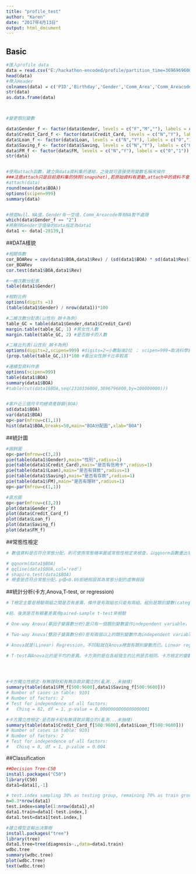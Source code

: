---
title: "profile_test"
author: "Karen"
date: "2017年4月13日"
output: html_document
---


## Basic
```{R}

#匯入profile data
data = read.csv("E:/hackathon-encoded/profile/partition_time=3696969600/part-00000-74cda679-a63c-4af7-8c30-cf0a24a44e8f.csv",header = F)
head(data)
#帶入Header
colnames(data) = c('PID','Birthday','Gender','Comm_Area','Comm_Areacode','House_Area','House_AreaCode','BOA','Rev','Date_Arrival','Credit_Card','Loan','Saving','FM','Data_Date')
str(data)
as.data.frame(data)



#變更類別變數

data$Gender_f <- factor(data$Gender, levels = c("F","M",""), labels = c("0","1","2"))
data$Credit_Card_f <- factor(data$Credit_Card, levels = c("N","Y"), labels = c("0","1"))
data$Loan_f <- factor(data$Loan, levels = c("N","Y"), labels = c("0","1"))
data$Saving_f <- factor(data$Saving, levels = c("N","Y"), labels = c("0","1"))
data$FM_f <- factor(data$FM, levels = c("N","Y"), labels = c("0","1"))
str(data)


#使用attach函數，建立與data資料集的連結，之後就可直接使用變數名稱來操作
###注意attach只是目前資料集的快照(snapshot),若原始資料有更動,attach中的資料不會跟著變動
#attach(data)
round(mean(data$BOA))
options(scipen=999)
summary(data)


#檢查Null、NA值，Gender有一空值，Comm_Areacode等有NA暫不處理
which(data$Gender_f == "2")
#將刪除Gender空值後的data指定為data1
data1 <- data[-28139,]
```

##DATA樣貌
```{R}

#相關係數
cor_BOARev = cov(data1$BOA,data1$Rev) / (sd(data1$BOA) * sd(data1$Rev))  
cor_BOARev
cor.test(data1$BOA,data1$Rev)

#一維次數分配表
table(data1$Gender)

#相對比例
options(digits =1) 
(table(data1$Gender) / nrow(data1))*100

#二維次數分配表(以性別_辦卡為例)
table_GC = table(data1$Gender,data1$Credit_Card)
margin.table(table_GC, 1) #男女性人數
margin.table(table_GC, 2) #是否辦卡的人數

#二維比列表(以性別_辦卡為例)
options(digits=2,scipen=999) #digits=2→小數點後2位 ； scipen=999→取消科學記號
(prop.table(table_GC,1))*100 #看出女性辦卡比率較高

#連續型資料作表
options(scipen=999)
table(data1$BOA)
summary(data1$BOA)
#table(cut(data1$BOA,seq(2310336000,3696796800,by=100000000)))


#客戶近三個月平均總資產餘額(BOA)
sd(data1$BOA)
var(data1$BOA)
op<-par(mfrow=c(1,1))
hist(data1$BOA,breaks=50,main="BOA分配圖",xlab="BOA")
```

##統計圖
```{R}

#圓餅圖
op<-par(mfrow=c(3,2))
pie(table(data1$Gender),main="性別",radius=1)
pie(table(data1$Credit_Card),main="是否有信用卡",radius=1)
pie(table(data1$Loan),main="是否有貸款",radius=1)
pie(table(data1$Saving),main="是否有存款",radius=1)
pie(table(data1$FM),main="是否有理財",radius=1)
op<-par(mfrow=c(1,1))

#直方圖
op<-par(mfrow=c(3,2))
plot(data$Gender_f)
plot(data$Credit_Card_f)
plot(data$Loan_f)
plot(data$Saving_f)
plot(data$FM_f)

```


##常態性檢定
```{R}
# 數值資料是否符合常態分配，則可使用常態機率圖或常態性檢定來檢查，以qqnorm函數畫出常態機率圖，再使用qqline畫出最佳斜線，至於常態性檢定則可使用R基本套組stats的shapiro.test函數進行Shapiro-Wilk檢定，或套組nortest的ad.test函數進行Anderson-Darling檢定

# qqnorm(data1$BOA)
# qqline(data1$BOA,col='red')
# shapiro.test(data1$BOA) 
# 檢查是否符合常態分配，p值<0.05拒絕假設其為常態分配的虛無假設

```

##統計分析(卡方,Anova,T-test, or regression)


```{R}
# T檢定主要是檢驗兩組之間是否有差異，條件是有兩組也只能有兩組。組別是類別變數(categorical variable)，像是性別、種族、國籍。如果超過兩組，必須用Anova來分析。

#前、後測是否有顯著差異用paired-sample t-test來檢驗

# One-way Anova(單因子變異數分析)是只有一個類別變數當作independent variable，檢驗此類別變數與其它連續變數(continuous variable)和結果的關係。比方說如果你想看性別、IQ對數學成績的影響，性別就是類別變數，IQ是連續變數，數學成績是結果變數(outcome variable)。

# Two-way Anova(雙因子變異數分析)是有兩個以上的類別變數作為independent variables。比如說性別、種族與IQ對數學成績的影響，性別和種族就是類別變數。

# Anova就是(Linear) Regression，不同點就在Anova裡面有類別變數而已。Linear regression裡的變數均為連續變數或dummy variable

# T-test與Anova比的是平均的差異。卡方測的是在各組發生的比例是否相同。卡方檢定的變數不是連續變數，也不是ordinal variable，而是名目變數(nominal variables，又稱為categorical variable)，也就是「是與否」、「男與女」這種變數。
  



#卡方獨立性檢定-有無理財和有無存款非獨立的(亂測...未抽樣)
summary(table(data1$FM_f[500:9600],data1$Saving_f[500:9600]))
# Number of cases in table: 9101 
# Number of factors: 2 
# Test for independence of all factors:
# 	Chisq = 82, df = 1, p-value = 0.0000000000000000001

#卡方獨立性檢定-是否辦卡和有無貸款非獨立的(亂測...未抽樣)
summary(table(data1$Credit_Card_f[500:9600],data1$Loan_f[500:9600]))
# Number of cases in table: 9101 
# Number of factors: 2 
# Test for independence of all factors:
# 	Chisq = 8, df = 1, p-value = 0.004


```
##Classification

```{R}
##Decision Tree-C50
install.packages("C50")
library(C50)
data1=data1[,-1]

# test.index sampling 30% as testing group, remaining 70% as train group
n=0.3*nrow(data1)
test.index=sample(1:nrow(data1),n)
data1.train=data1[-test.index,]
data1.test=data1[test.index,]

#建立模型並輸出決策樹
install.packages("tree")
library(tree)
data1.tree=tree(diagnosis~.,data=data1.train)
wdbc.tree
summary(wdbc.tree)
plot(wdbc.tree)
text(wdbc.tree)

```